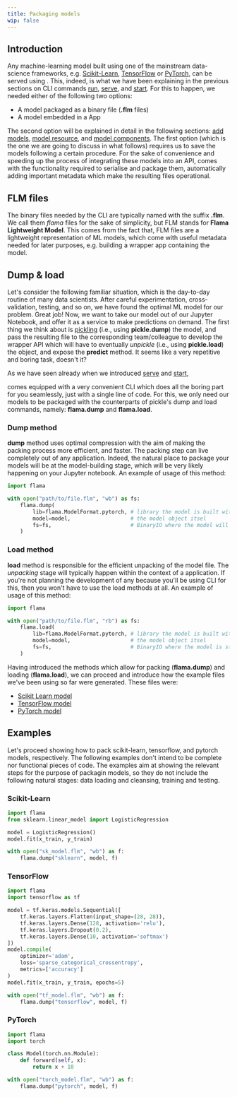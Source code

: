 ```yaml
---
title: Packaging models
wip: false
---
```


## Introduction

Any machine-learning model built using one of the mainstream data-science frameworks, e.g.
[Scikit-Learn](https://scikit-learn.org/stable/), [TensorFlow](https://www.tensorflow.org/) or
[PyTorch](https://pytorch.org/), can be served using <FlamaName/>. This, indeed, is what we have been explaining in the
previous sections on <FlamaName/> CLI commands [run](/docs/flama-cli/run), [serve](/docs/flama-cli/serve), and
[start](/docs/flama-cli/start). For this to happen, we needed either of the following two options:

- A model packaged as a binary file (**.flm** files)
- A model embedded in a <FlamaName/> App

The second option will be explained in detail in the following sections:
[add models](/docs/machine-learning-api/add-models), [model resource](/docs/machine-learning-api/model-resource), and
[model components](/docs/machine-learning-api/model-components). The first option (which is the one we are going to
discuss in what follows) requires us to save the models following a certain procedure. For the sake of convenience and
speeding up the process of integrating these models into an API, <FlamaName /> comes with the functionality required to
serialise and package them, automatically adding important metadata which make the resulting files operational.

## FLM files

The binary files needed by the <FlamaName/> CLI are typically named with the suffix **.flm**. We call them _flama_ files
for the sake of simplicity, but FLM stands for **Flama Lightweight Model**. This comes from the fact that, FLM files are
a lightweight representation of ML models, which come with useful metadata needed for later purposes, e.g. building a
wrapper <FlamaName/> app containing the model.

## Dump & load

Let's consider the following familiar situation, which is the day-to-day routine of many data scientists. After careful
experimentation, cross-validation, testing, and so on, we have found the optimal ML model for our problem. Great job!
Now, we want to take our model out of our Jupyter Notebook, and offer it as a service to make predictions on demand. The
first thing we think about is [pickling](https://docs.python.org/3/library/pickle.html#module-pickle) (i.e., using
**pickle.dump**) the model, and pass the resulting file to the corresponding team/colleague to develop the wrapper API
which will have to eventually _unpickle_ (i.e., using **pickle.load**) the object, and expose the **predict** method. It
seems like a very repetitive and boring task, doesn't it?

As we have seen already when we introduced [serve](/docs/flama-cli/serve) and [start](/docs/flama-cli/start),

<FlamaName /> comes equipped with a very convenient CLI which does all the boring part for you seamlessly, just with a
single line of code. For this, we only need our models to be packaged with the <FlamaName /> counterparts of pickle's
dump and load commands, namely: **flama.dump** and **flama.load**.

### Dump method

<FlamaName /> **dump** method uses optimal compression with the aim of making the packing process more efficient, and
faster. The packing step can live completely out of any <FlamaName /> application. Indeed, the natural place to package
your models will be at the model-building stage, which will be very likely happening on your Jupyter notebook. An
example of usage of this method:

```python
import flama

with open("path/to/file.flm", "wb") as fs:
    flama.dump(
        lib=flama.ModelFormat.pytorch, # library the model is built with
        model=model,                   # the model object itsel
        fs=fs,                         # BinaryIO where the model will be stored
    )
```

### Load method

<FlamaName /> **load** method is responsible for the efficient unpacking of the model file. The *unpacking* stage will
typically happen within the context of a <FlamaName /> application. If you're not planning the development of any
because you'll be using <FlamaName /> CLI for this, then you won't have to use the load methods at all. An example of
usage of this method:

```python
import flama

with open("path/to/file.flm", "rb") as fs:
    flama.load(
        lib=flama.ModelFormat.pytorch, # library the model is built with
        model=model,                   # the model object itsel
        fs=fs,                         # BinaryIO where the model is stored
    )
```

Having introduced the methods which allow for packing (**flama.dump**) and loading (**flama.load**), we can proceed and
introduce how the example files we've been using so far were generated. These files were:

- [Scikit Learn model](/models/sklearn_model.flm)
- [TensorFlow model](/models/tensorflow_model.flm)
- [PyTorch model](/models/pytorch_model.flm)

## Examples

Let's proceed showing how to pack scikit-learn, tensorflow, and pytorch models, respectively. The following examples
don't intend to be complete nor functional pieces of code. The examples aim at showing the relevant steps for the
purpose of packagin models, so they do not include the following natural stages: data loading and cleansing, training
and testing.

### Scikit-Learn

```python
import flama
from sklearn.linear_model import LogisticRegression

model = LogisticRegression()
model.fit(x_train, y_train)

with open("sk_model.flm", "wb") as f:
    flama.dump("sklearn", model, f)
```

### TensorFlow

```python
import flama
import tensorflow as tf

model = tf.keras.models.Sequential([
    tf.keras.layers.Flatten(input_shape=(28, 28)),
    tf.keras.layers.Dense(128, activation='relu'),
    tf.keras.layers.Dropout(0.2),
    tf.keras.layers.Dense(10, activation='softmax')
])
model.compile(
    optimizer='adam',
    loss='sparse_categorical_crossentropy',
    metrics=['accuracy']
)
model.fit(x_train, y_train, epochs=5)

with open("tf_model.flm", "wb") as f:
    flama.dump("tensorflow", model, f)
```

### PyTorch

```python
import flama
import torch

class Model(torch.nn.Module):
    def forward(self, x):
        return x + 10

with open("torch_model.flm", "wb") as f:
    flama.dump("pytorch", model, f)
```
